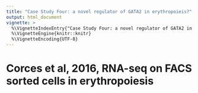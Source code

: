 ```yaml
---
title: "Case Study Four: a novel regulator of GATA2 in erythropoieis?"
output: html_document
vignette: >
  %\VignetteIndexEntry{"Case Study Four: a novel regulator of GATA2 in erythropoieis?"}
  %\VignetteEngine{knitr::knitr}
  %\VignetteEncoding{UTF-8}
---
```


# Corces et al, 2016, RNA-seq on FACS sorted cells in erythropoiesis

